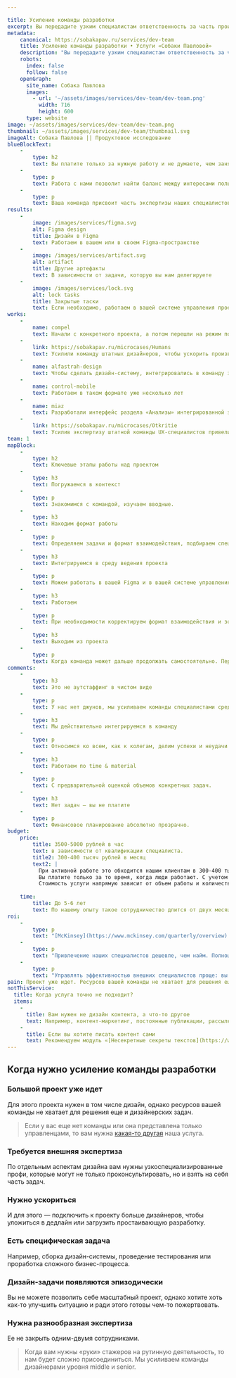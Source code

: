 ```yaml
---

title: Усиление команды разработки
excerpt: Вы передадите узким специалистам ответственность за часть производственного процесса или определенный класс дизайн-задач. Мы впишемся в команду.
metadata:
    canonical: https://sobakapav.ru/services/dev-team
    title: Усиление команды разработки • Услуги «Собаки Павловой»
    description: "Вы передадите узким специалистам ответственность за часть производственного процесса или определенный класс дизайн-задач. Мы впишемся в команду"
    robots:
      index: false
      follow: false
    openGraph:
      site_name: Собака Павлова
      images:
        - url: '~/assets/images/services/dev-team/dev-team.png'
          width: 716
          height: 600
      type: website
image: ~/assets/images/services/dev-team/dev-team.png
thumbnail: ~/assets/images/services/dev-team/thumbnail.svg
imageAlt: Собака Павлова || Продуктовое исследование
blueBlockText:
    -
        type: h2
        text: Вы платите только за нужную работу и не думаете, чем занять специалистов, когда у них нет задач
    -
        type: p
        text: Работа с нами позволит найти баланс между интересами пользователей и бизнеса.
    -
        type: p
        text: Ваша команда присвоит часть экспертизы наших специалистов. 
results:
    -
        image: /images/services/figma.svg
        alt: Figma design
        title: Дизайн в Figma
        text: Работаем в вашем или в своем Figma-пространстве
    -
        image: /images/services/artifact.svg
        alt: artifact
        title: Другие артефакты
        text: В зависимости от задачи, которую вы нам делегируете
    -
        image: /images/services/lock.svg
        alt: lock tasks
        title: Закрытые таски
        text: Если необходимо, работаем в вашей системе управления проектом
works:
    -
        name: compel
        text: Начали с конкретного проекта, а потом перешли на режим постоянного присутствия в команде.
    -
        link: https://sobakapav.ru/microcases/Humans
        text: Усилили команду штатных дизайнеров, чтобы ускорить производство дизайна.   
    -
        name: alfastrah-design
        text: Чтобы сделать дизайн-систему, интегрировались в команду заказчика.
    -
        name: control-mobile
        text: Работаем в таком формате уже несколько лет    
    -
        name: miaz
        text: Разработали интерфейс раздела «Анализы» интегрированной электронной медицинской карты. 
    -
        link: https://sobakapav.ru/microcases/Otkritie
        text: Усилив экспертизу штатной команды UX-специалистов привели банк-клиент в соответствие отраслевым стандартом.
team: 1        
mapBlock:
    -
        type: h2
        text: Ключевые этапы работы над проектом
    -
        type: h3
        text: Погружаемся в контекст
    -
        type: p
        text: Знакомимся с командой, изучаем вводные.
    -
        type: h3
        text: Находим формат работы
    -
        type: p
        text: Определяем задачи и формат взаимодействия, подбираем специалистов. 
    -
        type: h3
        text: Интегрируемся в среду ведения проекта
    -
        type: p
        text: Можем работать в вашей Figma и в вашей системе управления проектом.
    -
        type: h3
        text: Работаем
    -
        type: p
        text: При необходимости корректируем формат взаимодействия и зону ответственности.
    -
        type: h3
        text: Выходим из проекта
    -
        type: p
        text: Когда команда может дальше продолжать самостоятельно. Передаем все наработки.
comments:
    -
        type: h3
        text: Это не аутстаффинг в чистом виде
    -
        type: p
        text: У нас нет джунов, мы усиливаем команды специалистами среднего и высокого уровня.
    -
        type: h3
        text: Мы действительно интегрируемся в команду
    -
        type: p
        text: Относимся ко всем, как к колегам, делим успехи и неудачи. Если вам нужен более формализованное взаимодействие с подрядчиками, то этот формат не подойдет, но мы можем предложить продуктовый дизайн.
    -
        type: h3
        text: Работаем по time & material 
    -
        type: p
        text: С предварительной оценкой объемов конкретных задач.
    -
        type: h3
        text: Нет задач — вы не платите
    -
        type: p
        text: Финансовое планирование абсолютно прозрачно.
budget:
    price:
        title: 3500-5000 рублей в час
        text: в зависимости от квалификации специалиста.
        title2: 300-400 тысяч рублей в месяц
        text2: |
          При активной работе это обходится нашим клиентам в 300-400 тысяч рублей в месяц за команду из 2-3 человек. 
          Вы платите только за то время, когда люди работают. С учетом всех затрат 2-3 штатных специалиста такого уровня обходятся заметно дороже.              
          Стоимость услуги напрямую зависит от объем работы и количества необходимых специалистов.
       
    time:
        title: До 5-6 лет
        text: По нашему опыту такое сотрудничество длится от двух месяцев до 5-6 лет.
roi:
    -
        type: p
        text: "[McKinsey](https://www.mckinsey.com/quarterly/overview) утверждают, что инвестиции в дизайн в целом позволяют компаниям [добиться существенного эффекта](https://www.mckinsey.com/capabilities/mckinsey-design/our-insights/the-business-value-of-design). В случае с усилением команды выгоды легко посчитать, а затраты просто контролировать."
    -
        type: p
        text: "Привлечение наших специалистов дешевле, чем найм. Полноценная дизайн-команда — это минимум 3-4 человека разной квалификации со всем набором дополнительных издержек: налоги, стоимость найма, отпусков, больничных, оборудования, лицензий, простоя, увольнения."
    -
        type: p
        text: "Управлять эффективностью внешних специалистов проще: вы платите только за нужную работу и не думаете про то, чем занять специалистов, когда у них нет задач. Это позволяет сфокусироваться на проекте, а не на загрузке людей." 
pain: Проект уже идет. Ресурсов вашей команды не хватает для решения еще и дизайнерских задач, нужна внешняя экспертиза.
notThisService:
  title: Когда услуга точно не подходит?
  items:
    -
      title: Вам нужен не дизайн контента, а что-то другое
      text: Например, контент-маркетинг, постоянные публикации, рассылка, ведение блога или просто большой объема текста без заботы о том, что кто-то будет его читать и пытаться понять. Тогда вам попросту не к нам.
    -
      title: Если вы хотите писать контент сами
      text: Рекомендуем модуль «[Несекретные секреты текстов](https://www.eduhund.ru/program/text)» дизайн-задачника.
---
```


## Когда нужно усиление команды разработки

### Большой проект уже идет

Для этого проекта нужен в том числе дизайн, однако ресурсов вашей команды не хватает для решения еще и дизайнерских задач.

> Если у вас еще нет команды или она представлена только управленцами, то вам нужна [какая-то другая](/services) наша услуга.

### Требуется внешняя экспертиза

По отдельным аспектам дизайна вам нужны узкоспециализированные профи, которые могут не только проконсультировать, но и взять на себя часть задач. 

### Нужно ускориться

И для этого — подключить к проекту больше дизайнеров, чтобы уложиться в дедлайн или загрузить простаивающую разработку.

### Есть специфическая задача

Например, сборка дизайн-системы, проведение тестирования или проработка сложного бизнес-процесса.

### Дизайн-задачи появляются эпизодически

Вы не можете позволить себе масштабный проект, однако хотите хоть как-то улучшить ситуацию и ради этого готовы чем-то пожертвовать.

### Нужна разнообразная экспертиза

Ее не закрыть одним-двумя сотрудниками.

> Когда вам нужны «руки» стажеров на рутинную деятельность, то нам будет сложно присоединиться. Мы усиливаем команды дизайнерами уровня middle и senior.

